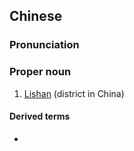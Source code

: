 ==Chinese==
{{zh-forms}}

===Pronunciation===
{{zh-pron
|m=Lìshān
|c=laap6 saan1
|mn=La̍p-san
|cat=pn
}}

===Proper noun===
{{zh-proper noun}}

# [[Lishan]] (district in China)
#: {{zh-x|^立山 區|Lishan district}}

====Derived terms====
* {{zh-l|立山小種}}
